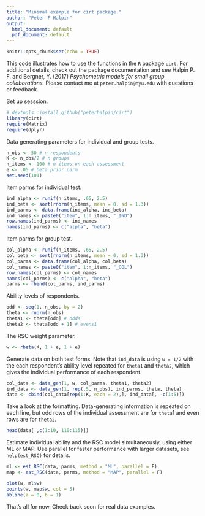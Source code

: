 ```yaml
---
title: "Minimal example for cirt package."
author: "Peter F Halpin"
output:
  html_document: default
  pdf_document: default
---
```


```r
knitr::opts_chunk$set(echo = TRUE)
```

This code illustrates how to use the functions in the `R` package `cirt`. For additional details, check out the package documentation and see Halpin P. F. and Bergner, Y. (2017) *Psychometric models for small group collaborations.* Please contact me at `peter.halpin@nyu.edu` with questions or feedback. 

Set up sesssion.

```r
# devtools::install_github("peterhalpin/cirt")
library(cirt)
require(Matrix)
require(dplyr)
```

Data generating parameters for individual and group tests.

```r
n_obs <- 50 # n respondents
K <- n_obs/2 # n groups
n_items <- 100 # n items on each assessment
e <- .05 # beta prior parm
set.seed(101)
```

Item parms for individual test.
```r
ind_alpha <- runif(n_items, .65, 2.5)
ind_beta <- sort(rnorm(n_items, mean = 0, sd = 1.3))
ind_parms <- data.frame(ind_alpha, ind_beta)
ind_names <- paste0("item", 1:n_items, "_IND")
row.names(ind_parms) <- ind_names
names(ind_parms) <- c("alpha", "beta")
```

Item parms for group test.
```r
col_alpha <- runif(n_items, .65, 2.5)
col_beta <- sort(rnorm(n_items, mean = 0, sd = 1.3))
col_parms <- data.frame(col_alpha, col_beta)
col_names <- paste0("item", 1:n_items, "_COL")
row.names(col_parms) <- col_names
names(col_parms) <- c("alpha", "beta")
parms <- rbind(col_parms, ind_parms)
```

Ability levels of respondents.
```r
odd <- seq(1, n_obs, by = 2)
theta <- rnorm(n_obs)
theta1 <- theta[odd] # odds
theta2 <- theta[odd + 1] # evens1
```

The RSC weight parameter.
```r
w <- rbeta(K, 1 + e, 1 + e)
```

Generate data on both test forms. Note that `ind_data` is using `w = 1/2` with the each respondent's ability level repeated for `theta1` and `theta2`, which gives the individual performance of each respondent. 
```r
col_data <- data_gen(1, w, col_parms, theta1, theta2)
ind_data <- data_gen(1, rep(.5, n_obs), ind_parms, theta, theta)
data <- cbind(col_data[rep(1:K, each = 2),], ind_data[, -c(1:5)])
```

Take a look at the formatting. Data-generating information is repeated on each line, but odd rows of the individual assessment are for `theta`1 and even rows are for ` theta2`. 

```r
head(data[ ,c(1:10, 110:115)])
```

Estimate individual ability and the RSC model simultaneously, using either ML or MAP. Use parallel for faster performance with larger datasets, see `help(est_RSC)` for details. 

```r
ml <- est_RSC(data, parms, method = "ML", parallel = F)
map <- est_RSC(data, parms, method = "MAP", parallel = F)
```

```r
plot(w, ml$w)
points(w, map$w, col = 5)
abline(a = 0, b = 1)
```

That's all for now. Check back soon for real data examples. 

